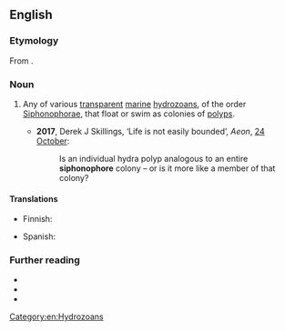 ==English==
{{rfi|en}}

===Etymology===
From {{confix|en|siphono|phore}}.

===Noun===
{{en-noun}}

# {{lb|en|zoology}} Any of various [[transparent]] [[marine]] [[hydrozoan]]s, of the order [[Siphonophorae]], that float or swim as colonies of [[polyp]]s.
#*'''2017''', Derek J Skillings, ‘Life is not easily bounded’, ''Aeon'', [https://aeon.co/essays/what-constitutes-an-individual-organism-in-biology 24 October]:
#*:Is an individual hydra polyp analogous to an entire '''siphonophore''' colony – or is it more like a member of that colony?

====Translations====
{{trans-top|hydrozoan of the order Siphonophorae}}
* Finnish: {{t|fi|uimapolyyppi}}
{{trans-mid}}
* Spanish: {{t|es|sifonóforo|m}}
{{trans-bottom}}

===Further reading===
* {{pedia|Siphonophorae}}
* {{specieslite|Siphonophorae}}
* {{comcatlite|Siphonophorae}}

[[Category:en:Hydrozoans]]